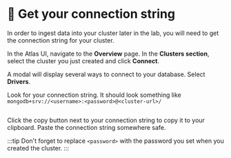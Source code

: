 
# 👐 Get your connection string

In order to ingest data into your cluster later in the lab, you will need to get the connection string for your cluster.

In the Atlas UI, navigate to the **Overview** page. In the **Clusters section**, select the cluster you just created and click **Connect**. 

<Screenshot url="https://cloud.mongodb.com" src="img/screenshots/20-mongodb-atlas/3-get-conn-string/1-connect-button.png" alt="Screenshot of the connect button" />

A modal will display several ways to connect to your database. Select **Drivers**.

<Screenshot url="https://cloud.mongodb.com" src="img/screenshots/20-mongodb-atlas/3-get-conn-string/2-connect-modal.png" alt="Screenshot of the connect modal" />

Look for your connection string. It should look something like `mongodb+srv://<username>:<password>@<cluster-url>/`

```

```

<Screenshot url="https://cloud.mongodb.com" src="img/screenshots/20-mongodb-atlas/3-get-conn-string/3-connect-compass.png" alt="Screenshot of the connection string" />

Click the copy button next to your connection string to copy it to your clipboard. Paste the connection string somewhere safe.

:::tip
Don't forget to replace `<password>` with the password you set when you created the cluster.
:::